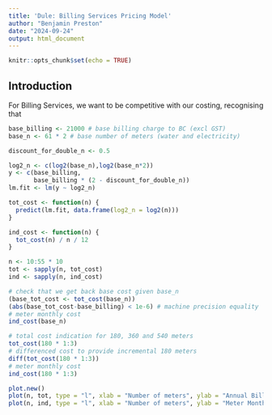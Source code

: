 ```yaml
---
title: 'Dule: Billing Services Pricing Model'
author: "Benjamin Preston"
date: "2024-09-24"
output: html_document
---
```


```r
knitr::opts_chunk$set(echo = TRUE)

```

## Introduction

For Billing Services, we want to be competitive with our costing, recognising that 




```r

base_billing <- 21000 # base billing charge to BC (excl GST)
base_n <- 61 * 2 # base number of meters (water and electricity)

discount_for_double_n <- 0.5

log2_n <- c(log2(base_n),log2(base_n*2))
y <- c(base_billing, 
       base_billing * (2 - discount_for_double_n))
lm.fit <- lm(y ~ log2_n)

tot_cost <- function(n) {
  predict(lm.fit, data.frame(log2_n = log2(n)))
}

ind_cost <- function(n) {
  tot_cost(n) / n / 12
}

n <- 10:55 * 10
tot <- sapply(n, tot_cost)
ind <- sapply(n, ind_cost)

# check that we get back base cost given base_n
(base_tot_cost <- tot_cost(base_n))
(abs(base_tot_cost-base_billing) < 1e-6) # machine precision equality
# meter monthly cost
ind_cost(base_n)

# total cost indication for 180, 360 and 540 meters
tot_cost(180 * 1:3)
# differenced cost to provide incremental 180 meters
diff(tot_cost(180 * 1:3))
# meter monthly cost
ind_cost(180 * 1:3)

plot.new()  
plot(n, tot, type = "l", xlab = "Number of meters", ylab = "Annual Billing Cost (excl GST)")  
plot(n, ind, type = "l", xlab = "Number of meters", ylab = "Meter Monthly Cost (excl GST)")  

```

